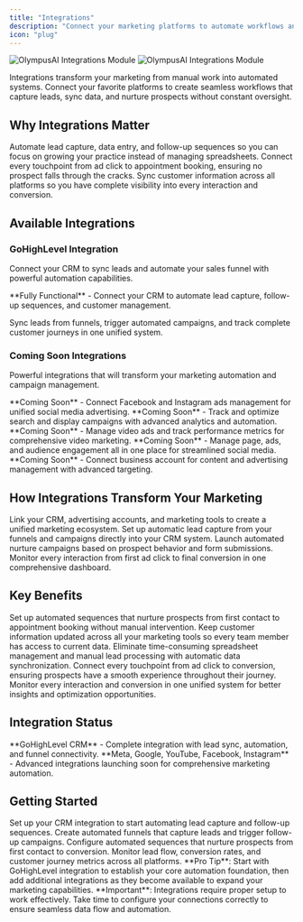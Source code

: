 ```yaml
---
title: "Integrations"
description: "Connect your marketing platforms to automate workflows and sync data across all your campaigns"
icon: "plug"
---
```


<img
  className="block dark:hidden"
  src="/images/integrations-light.png"
  alt="OlympusAI Integrations Module"
/>
<img
  className="hidden dark:block"
  src="/images/integrations-dark.png"
  alt="OlympusAI Integrations Module"
/>

Integrations transform your marketing from manual work into automated systems. Connect your favorite platforms to create seamless workflows that capture leads, sync data, and nurture prospects without constant oversight.

## Why Integrations Matter

<AccordionGroup>
  <Accordion title="Eliminate Manual Work" icon="robot">
    Automate lead capture, data entry, and follow-up sequences so you can focus on growing your practice instead of managing spreadsheets.
  </Accordion>
  
  <Accordion title="Create Seamless Customer Journeys" icon="route">
    Connect every touchpoint from ad click to appointment booking, ensuring no prospect falls through the cracks.
  </Accordion>
  
  <Accordion title="Unify Your Data" icon="database">
    Sync customer information across all platforms so you have complete visibility into every interaction and conversion.
  </Accordion>
</AccordionGroup>

## Available Integrations

### GoHighLevel Integration

Connect your CRM to sync leads and automate your sales funnel with powerful automation capabilities.

<Card title="GoHighLevel CRM" icon="link" href="/modules/integrations/gohighlevel" color="#0D9373">
  **Fully Functional** - Connect your CRM to automate lead capture, follow-up sequences, and customer management.
  
  Sync leads from funnels, trigger automated campaigns, and track complete customer journeys in one unified system.
</Card>

### Coming Soon Integrations

Powerful integrations that will transform your marketing automation and campaign management.

<CardGroup cols={2}>
  <Card title="Meta Business" icon="facebook" color="#6b7280">
    **Coming Soon** - Connect Facebook and Instagram ads management for unified social media advertising.
  </Card>
  
  <Card title="Google Ads" icon="google" color="#6b7280">
    **Coming Soon** - Track and optimize search and display campaigns with advanced analytics and automation.
  </Card>
  
  <Card title="YouTube" icon="youtube" color="#6b7280">
    **Coming Soon** - Manage video ads and track performance metrics for comprehensive video marketing.
  </Card>
  
  <Card title="Facebook" icon="facebook" color="#6b7280">
    **Coming Soon** - Manage page, ads, and audience engagement all in one place for streamlined social media.
  </Card>
  
  <Card title="Instagram" icon="instagram" color="#6b7280">
    **Coming Soon** - Connect business account for content and advertising management with advanced targeting.
  </Card>
</CardGroup>

## How Integrations Transform Your Marketing

<Steps>
  <Step title="Connect Your Platforms">
    Link your CRM, advertising accounts, and marketing tools to create a unified marketing ecosystem.
  </Step>
  
  <Step title="Automate Lead Capture">
    Set up automatic lead capture from your funnels and campaigns directly into your CRM system.
  </Step>
  
  <Step title="Trigger Follow-Up Sequences">
    Launch automated nurture campaigns based on prospect behavior and form submissions.
  </Step>
  
  <Step title="Track Complete Customer Journey">
    Monitor every interaction from first ad click to final conversion in one comprehensive dashboard.
  </Step>
</Steps>

## Key Benefits

<AccordionGroup>
  <Accordion title="Automate Lead Capture and Follow-Up" icon="robot">
    Set up automated sequences that nurture prospects from first contact to appointment booking without manual intervention.
  </Accordion>
  
  <Accordion title="Sync Customer Data Across Platforms" icon="sync">
    Keep customer information updated across all your marketing tools so every team member has access to current data.
  </Accordion>
  
  <Accordion title="Reduce Manual Data Entry" icon="keyboard">
    Eliminate time-consuming spreadsheet management and manual lead processing with automatic data synchronization.
  </Accordion>
  
  <Accordion title="Create Seamless Customer Journeys" icon="route">
    Connect every touchpoint from ad click to conversion, ensuring prospects have a smooth experience throughout their journey.
  </Accordion>
  
  <Accordion title="Track Complete Customer Lifecycle" icon="chart-line">
    Monitor every interaction and conversion in one unified system for better insights and optimization opportunities.
  </Accordion>
</AccordionGroup>

## Integration Status

<CardGroup cols={2}>
  <Card title="Fully Functional" icon="check-circle" color="#10b981">
    **GoHighLevel CRM** - Complete integration with lead sync, automation, and funnel connectivity.
  </Card>
  
  <Card title="Coming Soon" icon="clock" color="#f59e0b">
    **Meta, Google, YouTube, Facebook, Instagram** - Advanced integrations launching soon for comprehensive marketing automation.
  </Card>
</CardGroup>

## Getting Started

<CardGroup cols={2}>
  <Card title="Connect GoHighLevel" icon="link" href="/modules/integrations/gohighlevel">
    Set up your CRM integration to start automating lead capture and follow-up sequences.
  </Card>
  
  <Card title="Build Your First Funnel" icon="route" href="/modules/dashboard">
    Create automated funnels that capture leads and trigger follow-up campaigns.
  </Card>
  
  <Card title="Set Up Automation" icon="robot">
    Configure automated sequences that nurture prospects from first contact to conversion.
  </Card>
  
  <Card title="Track Performance" icon="chart-bar">
    Monitor lead flow, conversion rates, and customer journey metrics across all platforms.
  </Card>
</CardGroup>

<Tip>
**Pro Tip**: Start with GoHighLevel integration to establish your core automation foundation, then add additional integrations as they become available to expand your marketing capabilities.
</Tip>

<Warning>
**Important**: Integrations require proper setup to work effectively. Take time to configure your connections correctly to ensure seamless data flow and automation.
</Warning>
